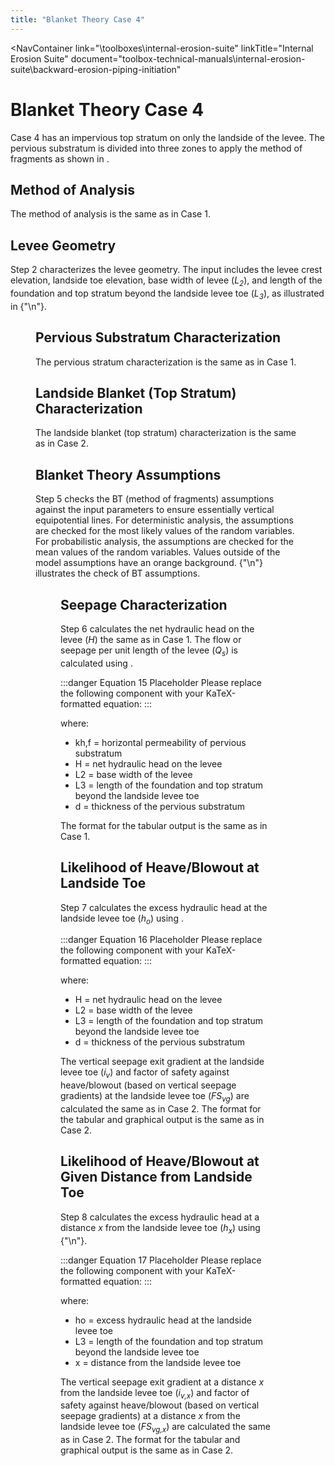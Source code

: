 ```yaml
---
title: "Blanket Theory Case 4"
---
```



<NavContainer 
  link="\toolboxes\internal-erosion-suite"
  linkTitle="Internal Erosion Suite"
  document="toolbox-technical-manuals\internal-erosion-suite\backward-erosion-piping-initiation"
></NavContainer>

# Blanket Theory Case 4

Case 4 has an impervious top stratum on only the landside of the levee. The pervious substratum is divided into three zones to apply the method of
fragments as shown in <FigReference figKey="figure-41" />.

## Method of Analysis

The method of analysis is the same as in Case 1.

## Levee Geometry

Step 2 characterizes the levee geometry. The input includes the levee crest elevation, landside toe elevation, base width of levee
(<em>L<sub>2</sub></em>), and length of the foundation and top stratum beyond the landside levee toe (<em>L<sub>3</sub></em>), as illustrated in
{"\n"}<FigReference figKey="figure-41" />.

<Figure
  figKey="figure-41"
  src="static\figures\toolbox-technical-manuals\internal-erosion-suite\backward-erosion-piping-initiation\v1.0/figures/figure41.png"
  alt="Step 4 of BT Case 5 worksheet: Deterministic input."
  caption="Step 4 of BT Case 5 worksheet: Deterministic input."
/>

## Pervious Substratum Characterization

The pervious stratum characterization is the same as in Case 1.

## Landside Blanket (Top Stratum) Characterization

The landside blanket (top stratum) characterization is the same as in Case 2.

## Blanket Theory Assumptions

Step 5 checks the BT (method of fragments) assumptions against the input parameters to ensure essentially vertical equipotential lines. For
deterministic analysis, the assumptions are checked for the most likely values of the random variables. For probabilistic analysis, the assumptions
are checked for the mean values of the random variables. Values outside of the model assumptions have an orange background.
{"\n"}<FigReference figKey="figure-42" /> illustrates the check of BT assumptions.

<Figure
  figKey="figure-42"
  src="static\figures\toolbox-technical-manuals\internal-erosion-suite\backward-erosion-piping-initiation\v1.0/figures/figure42.png"
  alt="Step 4 of BT Case 5 worksheet: Deterministic input for permeability ratio as input."
  caption="Step 4 of BT Case 5 worksheet: Deterministic input for permeability ratio as input."
/>

## Seepage Characterization

Step 6 calculates the net hydraulic head on the levee (<em>H</em>) the same as in Case 1. The flow or seepage per unit length of the levee
(<em>Q<sub>s</sub></em>) is calculated using <EquationReference equationKey="equation-15" />.

:::danger Equation 15 Placeholder
Please replace the following component with your KaTeX-formatted equation:
<Equation
  equationKey="equation-15"
  equation="INSERT EQUATION HERE IN KaTeX FORMAT"
/>
:::

where:

- kh,f = horizontal permeability of pervious substratum
- H = net hydraulic head on the levee
- L2 = base width of the levee
- L3 = length of the foundation and top stratum beyond the landside levee toe
- d = thickness of the pervious substratum

The format for the tabular output is the same as in Case 1.

## Likelihood of Heave/Blowout at Landside Toe

Step 7 calculates the excess hydraulic head at the landside levee toe (<em>h<sub>o</sub></em>) using <EquationReference equationKey="equation-16" />.

:::danger Equation 16 Placeholder
Please replace the following component with your KaTeX-formatted equation:
<Equation
  equationKey="equation-16"
  equation="INSERT EQUATION HERE IN KaTeX FORMAT"
/>
:::

where:

- H = net hydraulic head on the levee
- L2 = base width of the levee
- L3 = length of the foundation and top stratum beyond the landside levee toe
- d = thickness of the pervious substratum

The vertical seepage exit gradient at the landside levee toe (<em>i<sub>v</sub></em>) and factor of safety against heave/blowout (based on vertical
seepage gradients) at the landside levee toe (<em>FS<sub>vg</sub></em>) are calculated the same as in Case 2. The format for the tabular and graphical
 output is the same as in Case 2.

## Likelihood of Heave/Blowout at Given Distance from Landside Toe

Step 8 calculates the excess hydraulic head at a distance <em>x</em> from the landside levee toe (<em>h<sub>x</sub></em>) using
{"\n"}<EquationReference equationKey="equation-17" />.

:::danger Equation 17 Placeholder
Please replace the following component with your KaTeX-formatted equation:
<Equation
  equationKey="equation-17"
  equation="INSERT EQUATION HERE IN KaTeX FORMAT"
/>
:::

where:

- ho = excess hydraulic head at the landside levee toe
- L3 = length of the foundation and top stratum beyond the landside levee toe
- x = distance from the landside levee toe

The vertical seepage exit gradient at a distance <em>x</em> from the landside levee toe (<em>i<sub>v</sub><sub>,x</sub></em>) and factor of safety
against heave/blowout (based on vertical seepage gradients) at a distance <em>x</em> from the landside levee toe (<em>FS<sub>vg,x</sub></em>) are
calculated the same as in Case 2. The format for the tabular and graphical output is the same as in Case 2.

<CitationFootnote />
